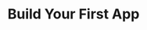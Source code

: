 ---
title: "Build Your First App"
description: "Start building your first App in under 5 minutes"
---